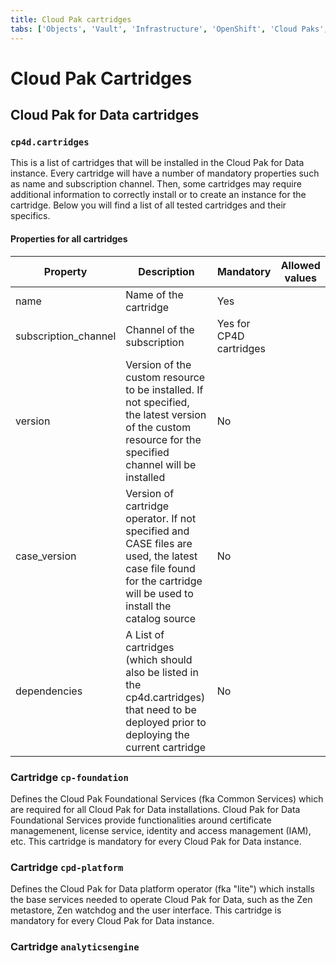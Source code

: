 ```yaml
---
title: Cloud Pak cartridges
tabs: ['Objects', 'Vault', 'Infrastructure', 'OpenShift', 'Cloud Paks', 'Cartridges', 'Configuration', 'Other']
---
```


# Cloud Pak Cartridges

## Cloud Pak for Data cartridges

### `cp4d.cartridges`
This is a list of cartridges that will be installed in the Cloud Pak for Data instance. Every cartridge will have a number of mandatory properties such as name and subscription channel. Then, some cartridges may require additional information to correctly install or to create an instance for the cartridge. Below you will find a list of all tested cartridges and their specifics.

#### Properties for all cartridges
| Property | Description                                                          | Mandatory | Allowed values |
| -------- | -------------------------------------------------------------------- | --------- | -------------- |
| name     | Name of the cartridge                                         | Yes | |
| subscription_channel | Channel of the subscription                   | Yes for CP4D cartridges | |
| version | Version of the custom resource to be installed. If not specified, the latest version of the custom resource for the specified channel will be installed | No | |
| case_version | Version of cartridge operator. If not specified and CASE files are used, the latest case file found for the cartridge will be used to install the catalog source | No | |
| dependencies | A List of cartridges (which should also be listed in the cp4d.cartridges) that need to be deployed prior to deploying the current cartridge | No | |

### Cartridge `cp-foundation`
Defines the Cloud Pak Foundational Services (fka Common Services) which are required for all Cloud Pak for Data installations. Cloud Pak for Data Foundational Services provide functionalities around certificate managemenent, license service, identity and access management (IAM), etc. This cartridge is mandatory for every Cloud Pak for Data instance.

### Cartridge `cpd-platform`
Defines the Cloud Pak for Data platform operator (fka "lite") which installs the base services needed to operate Cloud Pak for Data, such as the Zen metastore, Zen watchdog and the user interface. This cartridge is mandatory for every Cloud Pak for Data instance.

### Cartridge `analyticsengine`